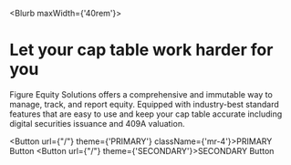 
<Blurb maxWidth={'40rem'}>

# Let your cap table work harder for you

Figure Equity Solutions offers a comprehensive and immutable way to manage, track, and report equity. Equipped with industry-best standard features that are easy to use and keep your cap table accurate including digital securities issuance and 409A valuation.
	
<Button url={"/"} theme={'PRIMARY'} className={'mr-4'}>PRIMARY Button</Button>
<Button url={"/"} theme={'SECONDARY'}>SECONDARY Button</Button>

</Blurb>